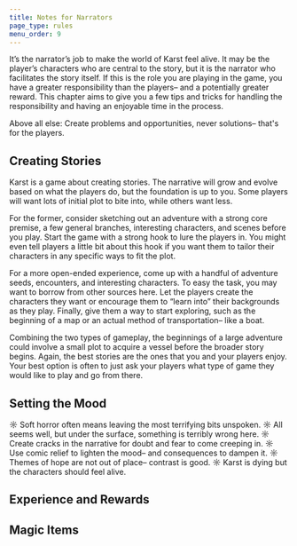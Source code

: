 ```yaml
---
title: Notes for Narrators
page_type: rules
menu_order: 9
---
```


It’s the narrator’s job to make the world of Karst feel alive. It may be the player’s characters who are central to the story, but it is the narrator who facilitates the story itself. If this is the role you are playing in the game, you have a greater responsibility than the players– and a potentially greater reward. This chapter aims to give you a few tips and tricks for handling the responsibility and having an enjoyable time in the process.

Above all else: Create problems and opportunities, never solutions– that's for the players.

## Creating Stories

Karst is a game about creating stories. The narrative will grow and evolve based on what the players do, but the foundation is up to you. Some players will want lots of initial plot to bite into, while others want less.

For the former, consider sketching out an adventure with a strong core premise, a few general branches, interesting characters, and scenes before you play. Start the game with a strong hook to lure the players in. You might even tell players a little bit about this hook if you want them to tailor their characters in any specific ways to fit the plot.

For a more open-ended experience, come up with a handful of adventure seeds, encounters, and interesting characters. To easy the task, you may want to borrow from other sources here. Let the players create the characters they want or encourage them to “learn into” their backgrounds as they play. Finally, give them a way to start exploring, such as the beginning of a map or an actual method of transportation– like a boat.

Combining the two types of gameplay, the beginnings of a large adventure could involve a small plot to acquire a vessel before the broader story begins. Again, the best stories are the ones that you and your players enjoy. Your best option is often to just ask your players what type of game they would like to play and go from there.

## Setting the Mood

☼ Soft horror often means leaving the most terrifying bits unspoken.
☼ All seems well, but under the surface, something is terribly wrong here.
☼ Create cracks in the narrative for doubt and fear to come creeping in.
☼ Use comic relief to lighten the mood– and consequences to dampen it.
☼ Themes of hope are not out of place– contrast is good.
☼ Karst is dying but the characters should feel alive.

## Experience and Rewards

## Magic Items
